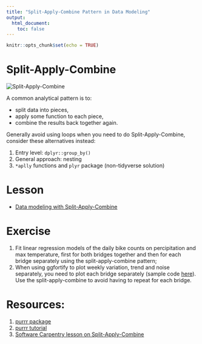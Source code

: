 ```yaml
---
title: "Split-Apply-Combine Pattern in Data Modeling"
output: 
  html_document:
    toc: false
---
```


```r
knitr::opts_chunk$set(echo = TRUE)
```

# Split-Apply-Combine
<img alt="Split-Apply-Combine" style="border-width:0" src="http://swcarpentry.github.io/r-novice-gapminder/fig/12-plyr-fig1.png" />

A common analytical pattern is to:

- split data into pieces,
- apply some function to each piece,
- combine the results back together again.

Generally avoid using loops when you need to do Split-Apply-Combine, consider these alternatives instead:

1. Entry level: `dplyr::group_by()`
1. General approach: nesting
1. `*aplly` functions and `plyr` package (non-tidyverse solution)

# Lesson
- [Data modeling with Split-Apply-Combine](http://cities.github.io/datascience/model-with-split-apply-combine-strategy.html)

# Exercise
1. Fit linear regression models of the daily bike counts on percipitation and max temperature, first for both bridges together and then for each bridge separately using the split-apply-combine pattern;
1. When using ggfortify to plot weekly variation, trend and noise separately, you need to plot each bridge separately (sample code [here](code/visualize_bikecounts.R)). Use the split-apply-combine to avoid having to repeat for each bridge.

# Resources:
1. [purrr package](https://github.com/tidyverse/purrr)
1. [purrr tutorial](https://jennybc.github.io/purrr-tutorial/)
1. [Software Carpentry lesson on Split-Apply-Combine](http://swcarpentry.github.io/r-novice-gapminder/12-plyr/)
